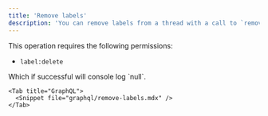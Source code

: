 ```yaml
---
title: 'Remove labels'
description: 'You can remove labels from a thread with a call to `removeLabels`. Label IDs for this call can be retrieved by fetching a thread with the API.'
---
```


This operation requires the following permissions:

- `label:delete`

<Tabs>
    <Tab title="Typescript SDK">
      <Snippet file="typescript-sdk/remove-labels.mdx" />
      Which if successful will console log `null`.
    </Tab>

    <Tab title="GraphQL">
      <Snippet file="graphql/remove-labels.mdx" />
    </Tab>

</Tabs>
